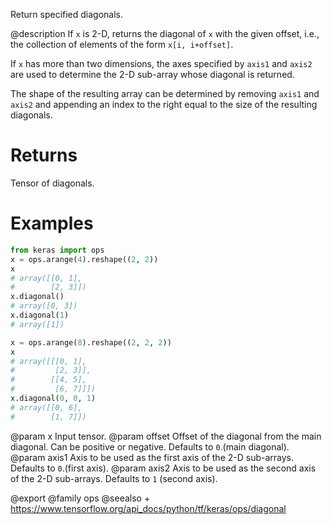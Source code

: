 Return specified diagonals.

@description
If `x` is 2-D, returns the diagonal of `x` with the given offset, i.e., the
collection of elements of the form `x[i, i+offset]`.

If `x` has more than two dimensions, the axes specified by `axis1`
and `axis2` are used to determine the 2-D sub-array whose diagonal
is returned.

The shape of the resulting array can be determined by removing `axis1`
and `axis2` and appending an index to the right equal to the size of
the resulting diagonals.

# Returns
Tensor of diagonals.

# Examples
```python
from keras import ops
x = ops.arange(4).reshape((2, 2))
x
# array([[0, 1],
#        [2, 3]])
x.diagonal()
# array([0, 3])
x.diagonal(1)
# array([1])
```

```python
x = ops.arange(8).reshape((2, 2, 2))
x
# array([[[0, 1],
#         [2, 3]],
#        [[4, 5],
#         [6, 7]]])
x.diagonal(0, 0, 1)
# array([[0, 6],
#        [1, 7]])
```

@param x Input tensor.
@param offset Offset of the diagonal from the main diagonal.
    Can be positive or negative. Defaults to `0`.(main diagonal).
@param axis1 Axis to be used as the first axis of the 2-D sub-arrays.
    Defaults to `0`.(first axis).
@param axis2 Axis to be used as the second axis of the 2-D sub-arrays.
    Defaults to `1` (second axis).

@export
@family ops
@seealso
+ <https://www.tensorflow.org/api_docs/python/tf/keras/ops/diagonal>
